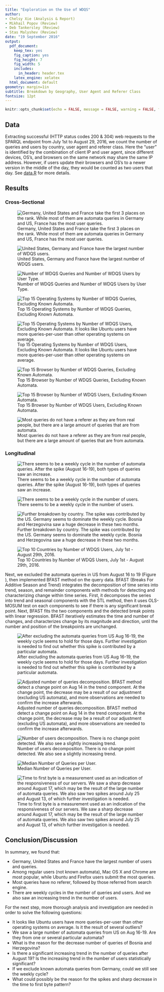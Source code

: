```yaml
---
title: "Exploration on the Use of WDQS"
author: 
- Chelsy Xie (Analysis & Report)
- Mikhail Popov (Review)
- Deb Tankersley (Review)
- Stas Malyshev (Review)
date: "19 September 2016"
output:
  pdf_document:
    keep_tex: yes
    fig_caption: yes
    fig_height: 7
    fig_width: 5
    includes:
      in_header: header.tex
    latex_engine: xelatex
  html_document: default
geometry: margin=1in
subtitle: Breakdown by Geography, User Agent and Referer Class
fontsize: 12pt
---
```


```r
knitr::opts_chunk$set(echo = FALSE, message = FALSE, warning = FALSE, fig.pos = 'H')
```

\renewcommand{\abstractname}{Executive Summary}
\begin{abstract}
Wikidata Query Service (WDQS) was launched publicly on September 7, 2015. For the first anniversary, we want to take a look into who is using WDQS, and how they are using it. In this report, we focus on the web requests to the SPARQL endpoint, their breakdown by country, user agent, referer class, and their pattern over time. 

We found that Germany, United States and France have the largest number of users and queries. Among all operating systems, Mac OS X has the largest number of real users and Ubuntu users submit the most queries; among all browsers, Chrome is the most popular one and Firefox users submit the most queries. Most queries do not have a referer as they are from real people, but there are a large amount of queries that are from automata. There are weekly cycles in the number of queries and users. We also saw an increasing trend in the number of users.
\end{abstract}

## Data

Extracting successful (HTTP status codes 200 \& 304) web requests to the SPARQL endpoint from July 1st to August 29, 2016, we count the number of queries and users by country, user agent and referer class. Here the "user" is identified by the combination of client IP and user agent, since different devices, OS's, and browsers on the same network may share the same IP address. However, if users update their browsers and OS's to a newer version in the middle of the day, they would be counted as two users that day. See [data.R](https://github.com/wikimedia-research/Discovery-WDQS-Usage-Explore/blob/master/data.R) for more details.

\newpage

## Results

### Cross-Sectional

![Germany, United States and France take the first 3 places on the rank. While most of them are automata queries in Germany and US, France has the most user queries.](figures/n_query_by_country.png)

![United States, Germany and France have the largest number of WDQS users.](figures/n_user_by_country.png)

![Number of WDQS Queries and Number of WDQS Users by User Type.](figures/by_agent_type.png)

![Top 15 Operating Systems by Number of WDQS Queries, Excluding Known Automata.](figures/n_query_by_os.png)

![Top 15 Operating Systems by Number of WDQS Users, Excluding Known Automata. It looks like Ubuntu users have more queries-per-user than other operating systems on average.](figures/n_user_by_os.png)

![Top 15 Browser by Number of WDQS Queries, Excluding Known Automata.](figures/n_query_by_browser.png)

![Top 15 Browser by Number of WDQS Users, Excluding Known Automata.](figures/n_user_by_browser.png)

![Most queries do not have a referer as they are from real people, but there are a large amount of queries that are from automata.](figures/n_query_by_referer_class.png)

### Longitudinal

![There seems to be a weekly cycle in the number of automata queries. After the spike (August 16-19), both types of queries saw an increase.](figures/all_query_ts.png)

![There seems to be a weekly cycle in the number of users.](figures/all_user_ts.png)

![Further breakdown by country. The spike was contributed by the US. Germany seems to dominate the weekly cycle. Bosnia and Herzegovina saw a huge decrease in these two months.](figures/query_country_ts.png)

![Top 10 Countries by Number of WDQS Users, July 1st - August 29th, 2016.](figures/user_country_ts.png)

Next, we excluded the automata queries in US from August 16 to 19 (Figure \ref{eclus}), then implemented BFAST method on the query data. BFAST (Breaks For Additive Season and Trend) integrates the decomposition of time series into trend, season, and remainder components with methods for detecting and characterizing change within time series. First, it decomposes the series into trend and seasonal components with the STL method, then it uses OLS-MOSUM test on each components to see if there is any significant break point. Next, BFAST fits the two components and the detected break points with linear regression. BFAST iteratively estimates the time and number of changes, and characterizes change by its magnitude and direction, until the number and position of the breakpoints are unchanged.

![After excluding the automata queries from US Aug 16-19, the weekly cycle seems to hold for those days. Further investigation is needed to find out whether this spike is contributed by a particular automata.\label{eclus}](figures/all_query_ecl_us_spider0816_ts.png)

![Adjusted number of queries decomposition. BFAST method detect a change point on Aug 14 in the trend component. At the change point, the decrease may be a result of our adjustment (excluding US automata), and more observations are needed to confirm the increase afterwards.](figures/adjust_query_decompose.png)

![Number of users decomposition. There is no change point detected. We also see a slightly increasing trend.](figures/user_decompose.png)

![Median Number of Queries per User.](figures/md_query_per_user_ts.png)

![Time to first byte is a measurement used as an indication of the responsiveness of our servers. We saw a sharp decrease around August 17, which may be the result of the large number of automata queries. We also saw two spikes around July 25 and August 13, of which further investigation is needed.](figures/median_time_firstbyte_ts.png)

\newpage

## Conclusion/Discussion

In summary, we found that:

- Germany, United States and France have the largest number of users and queries. 
- Among regular users (not known automata), Mac OS X and Chrome are most popular, while Ubuntu and Firefox users submit the most queries. 
- Most queries have no referer, followed by those referred from search engine.
- There are weekly cycles in the number of queries and users. And we also saw an increasing trend in the number of users.

For the next step, more thorough analysis and investigation are needed in order to solve the following questions:

- It looks like Ubuntu users have more queries-per-user than other operating systems on average. Is it the result of several outliers?
- We saw a large number of automata queries from US on Aug 16-19. Are they from one or several particular automata?
- What is the reason for the decrease number of queries of Bosnia and Herzegovina?
- Is there a significant increasing trend in the number of queries after August 19? Is the increasing trend in the number of users statistically significant?
- If we exclude known automata queries from Germany, could we still see the weekly cycle?
- What could possibly be the reason for the spikes and sharp decrease in the time to first byte pattern?
